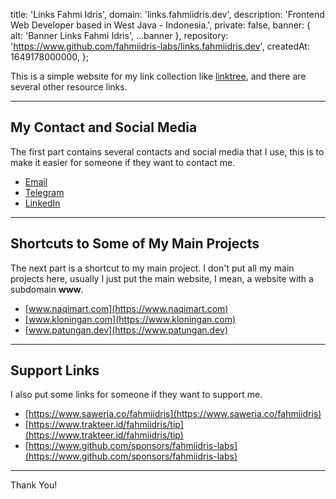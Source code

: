 
  title: 'Links Fahmi Idris',
  domain: 'links.fahmiidris.dev',
  description: 'Frontend Web Developer based in West Java - Indonesia.',
  private: false,
  banner: { alt: 'Banner Links Fahmi Idris', ...banner },
  repository: 'https://www.github.com/fahmiidris-labs/links.fahmiidris.dev',
  createdAt: 1649178000000,
};

This is a simple website for my link collection like [linktree](https://linktr.ee), and there are several other resource links.

---

## My Contact and Social Media

The first part contains several contacts and social media that I use, this is to make it easier for someone if they want to contact me.

- [Email](mailto:fahmiidris.dev@gmail.com)
- [Telegram](https://t.me/fahmiidris_dev)
- [LinkedIn](https://www.linkedin.com/in/fahmiidris-dev)

---

## Shortcuts to Some of My Main Projects

The next part is a shortcut to my main project. I don't put all my main projects here, usually I just put the main website, I mean, a website with a subdomain **www**.

- [www.naqimart.com](https://www.naqimart.com)
- [www.kloningan.com](https://www.kloningan.com)
- [www.patungan.dev](https://www.patungan.dev)

---

## Support Links

I also put some links for someone if they want to support me.

- [https://www.saweria.co/fahmiidris](https://www.saweria.co/fahmiidris)
- [https://www.trakteer.id/fahmiidris/tip](https://www.trakteer.id/fahmiidris/tip)
- [https://www.github.com/sponsors/fahmiidris-labs](https://www.github.com/sponsors/fahmiidris-labs)

---

Thank You!
